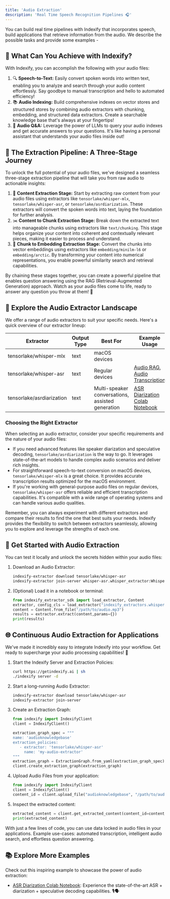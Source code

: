 ```yaml
---
title: 'Audio Extraction'
description: 'Real Time Speech Recognition Pipelines 🎧'
---
```


You can build real time pipelines with Indexify that incorporates speech, build applications that retrieve information from the audio. We describe the possible tasks and provide some examples -

## 🌟 What Can You Achieve with Indexify?

With Indexify, you can accomplish the following with your audio files:

1. 🔍 **Speech-to-Text:** Easily convert spoken words into written text, enabling you to analyze and search through your audio content effortlessly. Say goodbye to manual transcription and hello to automated efficiency!
2. 📚 **Audio Indexing:** Build comprehensive indexes on vector stores and structured stores by combining audio extractors with chunking, embedding, and structured data extractors. Create a searchable knowledge base that's always at your fingertips!
3. 🤖 **Audio Q&A:** Leverage the power of LLMs to query your audio indexes and get accurate answers to your questions. It's like having a personal assistant that understands your audio files inside out!

## 🔧 The Extraction Pipeline: A Three-Stage Journey

To unlock the full potential of your audio files, we've designed a seamless three-stage extraction pipeline that will take you from raw audio to actionable insights:

1. 🎤 **Content Extraction Stage:** Start by extracting raw content from your audio files using extractors like `tensorlake/whisper-mlx`, `tensorlake/whisper-asr`, or `tensorlake/asrdiarization`. These extractors will convert the spoken words into text, laying the foundation for further analysis.
2. ✂️ **Content to Chunk Extraction Stage:** Break down the extracted text into manageable chunks using extractors like `text/chunking`. This stage helps organize your content into coherent and contextually relevant pieces, making it easier to process and understand.
3. 🧠 **Chunk to Embedding Extraction Stage:** Convert the chunks into vector embeddings using extractors like `embedding/minilm-l6` or `embedding/arctic`. By transforming your content into numerical representations, you enable powerful similarity search and retrieval capabilities.

By chaining these stages together, you can create a powerful pipeline that enables question answering using the RAG (Retrieval-Augmented Generation) approach. Watch as your audio files come to life, ready to answer any question you throw at them! 🚀

## 🌈 Explore the Audio Extractor Landscape

We offer a range of audio extractors to suit your specific needs. Here's a quick overview of our extractor lineup:

| Extractor                | Output Type | Best For                                                                             | Example Usage                                                                                                                                  |
|--------------------------|-------------|--------------------------------------------------------------------------------------|------------------------------------------------------------------------------------------------------------------------------------------------|
| tensorlake/whisper-mlx   | text        | macOS devices                                                                        |   |
| tensorlake/whisper-asr   | text        | Regular devices                                                                      | [Audio RAG](../examples/audio_rag.ipynb), [Audio Transcription](../examples/audio_transcription.ipynb)                                                            |
| tensorlake/asrdiarization | text        | Multi-speaker conversations, assisted generation            | [ASR Diarization Colab Notebook](https://colab.research.google.com/drive/1aW6DdAkxTQWZcCe1fS0QCVZ6GeQFji2S?usp=sharing)                       |

### Choosing the Right Extractor

When selecting an audio extractor, consider your specific requirements and the nature of your audio files:

- If you need advanced features like speaker diarization and speculative decoding, `tensorlake/asrdiarization` is the way to go. It leverages state-of-the-art models to handle complex audio scenarios and deliver rich insights.
- For straightforward speech-to-text conversion on macOS devices, `tensorlake/whisper-mlx` is a great choice. It provides accurate transcription results optimized for the macOS environment.
- If you're working with general-purpose audio files on regular devices, `tensorlake/whisper-asr` offers reliable and efficient transcription capabilities. It's compatible with a wide range of operating systems and can handle various audio qualities.

Remember, you can always experiment with different extractors and compare their results to find the one that best suits your needs. Indexify provides the flexibility to switch between extractors seamlessly, allowing you to explore and leverage the strengths of each one.

## 🚀 Get Started with Audio Extraction

You can test it locally and unlock the secrets hidden within your audio files:

1. Download an Audio Extractor:
   ```bash
   indexify-extractor download tensorlake/whisper-asr
   indexify-extractor join-server whisper-asr.whisper_extractor:WhisperExtractor
   ```

2. (Optional) Load it in a notebook or terminal:
   ```python
   from indexify_extractor_sdk import load_extractor, Content
   extractor, config_cls = load_extractor("indexify_extractors.whisper-asr.whisper_extractor:WhisperExtractor")
   content = Content.from_file("/path/to/audio.mp3")
   results = extractor.extract(content,params={})
   print(results)
   ```

## 🌐 Continuous Audio Extraction for Applications

We've made it incredibly easy to integrate Indexify into your workflow. Get ready to supercharge your audio processing capabilities! 🔋

1. Start the Indexify Server and Extraction Policies:
   ```bash
   curl https://getindexify.ai | sh
   ./indexify server -d
   ```

2. Start a long-running Audio Extractor:
   ```bash
   indexify-extractor download tensorlake/whisper-asr
   indexify-extractor join-server
   ```

3. Create an Extraction Graph:
   ```python
   from indexify import IndexifyClient
   client = IndexifyClient()

   extraction_graph_spec = """
   name: 'audioknowledgebase'
   extraction_policies:
      - extractor: 'tensorlake/whisper-asr'
        name: 'my-audio-extractor'
   """
   extraction_graph = ExtractionGraph.from_yaml(extraction_graph_spec)
   client.create_extraction_graph(extraction_graph)
   ```

4. Upload Audio Files from your application:
   ```python
   from indexify import IndexifyClient  
   client = IndexifyClient()
   content_id = client.upload_file("audioknowledgebase", "/path/to/audio.mp3")
   ```

5. Inspect the extracted content:
   ```python
   extracted_content = client.get_extracted_content(content_id=content_id, 'audioknowledgebase', 'my-audio-extractor')
   print(extracted_content)  
   ```

With just a few lines of code, you can use data locked in audio files in your applications. Example use-cases: automated transcription, intelligent audio search, and effortless question answering.

## 📚 Explore More Examples

Check out this inspiring example to showcase the power of audio extraction:

- [ASR Diarization Colab Notebook](https://colab.research.google.com/drive/1aW6DdAkxTQWZcCe1fS0QCVZ6GeQFji2S?usp=sharing): Experience the state-of-the-art ASR + diarization + speculative decoding capabilities. 🎙️🗣️
